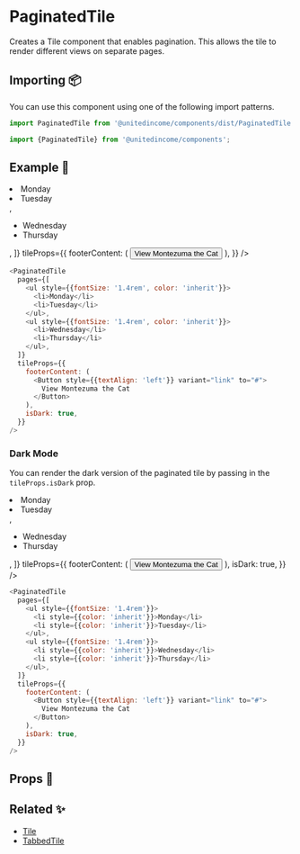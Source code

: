 
# PaginatedTile

Creates a Tile component that enables pagination. This allows the tile to render different views on separate pages.

## Importing 📦

You can use this component using one of the following import patterns.

```javascript
import PaginatedTile from '@unitedincome/components/dist/PaginatedTile';
```

```javascript
import {PaginatedTile} from '@unitedincome/components';
```

## Example 🚀

<Preview>
  <PaginatedTile
    pages={[
      <ul style={{fontSize: '1.4rem', color: 'inherit'}}>
        <li>Monday</li>
        <li>Tuesday</li>
      </ul>,
      <ul style={{fontSize: '1.4rem', color: 'inherit'}}>
        <li>Wednesday</li>
        <li>Thursday</li>
      </ul>,
    ]}
    tileProps={{
      footerContent: (
        <Button style={{textAlign: 'left'}} variant="link" to="#">
          View Montezuma the Cat
        </Button>
      ),
    }}
  />
</Preview>

```javascript
<PaginatedTile
  pages={[
    <ul style={{fontSize: '1.4rem', color: 'inherit'}}>
      <li>Monday</li>
      <li>Tuesday</li>
    </ul>,
    <ul style={{fontSize: '1.4rem', color: 'inherit'}}>
      <li>Wednesday</li>
      <li>Thursday</li>
    </ul>,
  ]}
  tileProps={{
    footerContent: (
      <Button style={{textAlign: 'left'}} variant="link" to="#">
        View Montezuma the Cat
      </Button>
    ),
    isDark: true,
  }}
/>
```

### Dark Mode

You can render the dark version of the paginated tile by passing in the `tileProps.isDark` prop.

<Preview>
  <PaginatedTile
    pages={[
      <ul style={{fontSize: '1.4rem'}}>
        <li style={{color: 'inherit'}}>Monday</li>
        <li style={{color: 'inherit'}}>Tuesday</li>
      </ul>,
      <ul style={{fontSize: '1.4rem'}}>
        <li style={{color: 'inherit'}}>Wednesday</li>
        <li style={{color: 'inherit'}}>Thursday</li>
      </ul>,
    ]}
    tileProps={{
      footerContent: (
        <Button style={{textAlign: 'left'}} variant="link" to="#">
          View Montezuma the Cat
        </Button>
      ),
      isDark: true,
    }}
  />
</Preview>

```javascript
<PaginatedTile
  pages={[
    <ul style={{fontSize: '1.4rem'}}>
      <li style={{color: 'inherit'}}>Monday</li>
      <li style={{color: 'inherit'}}>Tuesday</li>
    </ul>,
    <ul style={{fontSize: '1.4rem'}}>
      <li style={{color: 'inherit'}}>Wednesday</li>
      <li style={{color: 'inherit'}}>Thursday</li>
    </ul>,
  ]}
  tileProps={{
    footerContent: (
      <Button style={{textAlign: 'left'}} variant="link" to="#">
        View Montezuma the Cat
      </Button>
    ),
    isDark: true,
  }}
/>
```

## Props 🔧

<Props of={PaginatedTile} />

## Related ✨

- [Tile](/?path=/docs/atoms-tile--default)
- [TabbedTile](/?path=/docs/molecules-tabbedtile--default)
